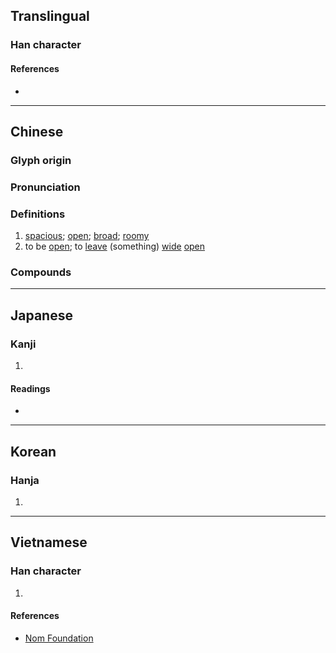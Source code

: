 {{character info/new}}
==Translingual==

===Han character===
{{Han char|rn=66|rad=攴|as=08|sn=12|four=98240|canj=FBOK,XFBOK|ids=⿰尚攵(GHTV),⿰尙攵(JK)}}

====References====
* {{Han ref|kx=0472.120|dkj=13246|dj=0825.010|hdz=21467.030|uh=655E|ud=25950|bh=B4AF|bd=46255}}

----

==Chinese==
{{zh-forms}}

===Glyph origin===
{{Han etym}}

===Pronunciation===
{{zh-pron
|m=chǎng
|c=cong2
|mn=qz,xm:chhióng/zz:chhiáng
|mc=y
|oc=y
|cat=a,v
}}

===Definitions===
{{zh-hanzi}}

# [[spacious]]; [[open]]; [[broad]]; [[roomy]]
# to be [[open]]; to [[leave]] (something) [[wide]] [[open]]

===Compounds===
{{zh-der|宏敞|寬敞|嘴敞|張敞畫眉|幽敞|畫眉張敞|敞車|敞篷車|敞田|敞開兒|敞快|敞開|明淨敞亮|敞地|敞懷|欒櫨宏敞|敞口兒|敞笑兒|敞廳|敞亮|高冠敞袖|顯敞|開敞地|軒敞|高敞}}

----

==Japanese==

===Kanji===
{{ja-kanji|grade=|rs=攴08}}

# {{defn|lang=ja|sort=攴08}}

====Readings====
* {{ja-readings|goon=[[しょう]] (shō)|kanon=[[しょう]] (shō)|kun=[[たかい]] (takai), [[ほがらか]] (hogaraka)}}

----

==Korean==

===Hanja===
{{ko-hanja|hangeul=창|eumhun=|rv=chang|mr=ch'ang|y=chang}}

# {{defn|lang=ko|sort=攴08}}

----

==Vietnamese==

===Han character===
{{vi-readings|rs=攴08|hanviet=sưởng}}

# {{defn|lang=vi|sort=攴08}}

====References====
* [http://nomfoundation.org/common/nom_details.php?codepoint=655e Nom Foundation]